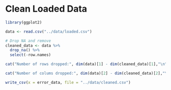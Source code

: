 # Clean Loaded Data

```r
library(ggplot2)
```

```r
data <- read.csv("../data/loaded.csv")
```

```r
# Drop NA and remove 
cleaned_data <- data %>%
  drop_na() %>% 
  select(-row.names)
```

```r
cat("Number of rows dropped:", dim(data)[1] - dim(cleaned_data)[1],"\n")
```

```r
cat("Number of colums dropped:", dim(data)[2] - dim(cleaned_data)[2],"\n")
```

```r
write_csv(x = error_data, file = "../data/cleaned.csv")
```
